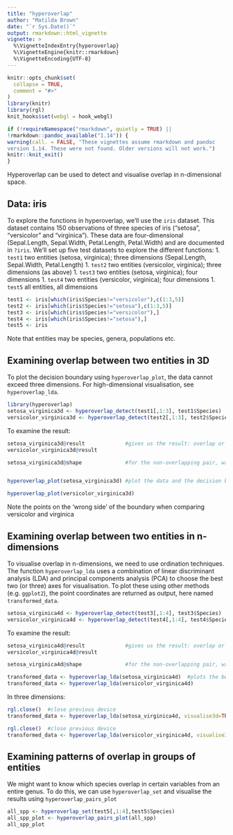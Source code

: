 ```yaml
---
title: "hyperoverlap"
author: "Matilda Brown"
date: "`r Sys.Date()`"
output: rmarkdown::html_vignette
vignette: >
  %\VignetteIndexEntry{hyperoverlap}
  %\VignetteEngine{knitr::rmarkdown}
  %\VignetteEncoding{UTF-8}
---
```


```r
knitr::opts_chunk$set(
  collapse = TRUE,
  comment = "#>"
)
library(knitr)
library(rgl)
knit_hooks$set(webgl = hook_webgl)

if (!requireNamespace("rmarkdown", quietly = TRUE) ||
!rmarkdown::pandoc_available("1.14")) {
warning(call. = FALSE, "These vignettes assume rmarkdown and pandoc
version 1.14. These were not found. Older versions will not work.")
knitr::knit_exit()
}
```

Hyperoverlap can be used to detect and visualise overlap in n-dimensional space. 

## Data: iris
To explore the functions in hyperoverlap, we'll use the `iris` dataset. This dataset contains 150 observations of three species of iris ("setosa", "versicolor" and "virginica"). These data are four-dimensional (Sepal.Length, Sepal.Width, Petal.Length, Petal.Width) and are documented in `?iris`. We'll set up five test datasets to explore the different functions:
1. `test1` two entities (setosa, virginica); three dimensions (Sepal.Length, Sepal.Width, Petal.Length)
1. `test2` two entities (versicolor, virginica); three dimensions (as above)
1. `test3` two entities (setosa, virginica); four dimensions
1. `test4` two entities (versicolor, virginica); four dimensions
1. `test5` all entities, all dimensions

```r
test1 <- iris[which(iris$Species!="versicolor"),c(1:3,5)]
test2 <- iris[which(iris$Species!="setosa"),c(1:3,5)]
test3 <- iris[which(iris$Species!="versicolor"),]
test4 <- iris[which(iris$Species!="setosa"),]
test5 <- iris
```
Note that entities may be species, genera, populations etc.

## Examining overlap between two entities in 3D
To plot the decision boundary using `hyperoverlap_plot`, the data cannot exceed three dimensions. For high-dimensional visualisation, see `hyperoverlap_lda`.

```r
library(hyperoverlap)
setosa_virginica3d <- hyperoverlap_detect(test1[,1:3], test1$Species)
versicolor_virginica3d <- hyperoverlap_detect(test2[,1:3], test2$Species)
```
To examine the result:
```r
setosa_virginica3d@result             #gives us the result: overlap or non-overlap?
versicolor_virginica3d@result

setosa_virginica3d@shape              #for the non-overlapping pair, was the decision boundary linear or curvilinear? 


hyperoverlap_plot(setosa_virginica3d) #plot the data and the decision boundary in 3d
```

```r
hyperoverlap_plot(versicolor_virginica3d) 
```
Note the points on the 'wrong side' of the boundary when comparing versicolor and virginica

## Examining overlap between two entities in n-dimensions
To visualise overlap in n-dimensions, we need to use ordination techniques. The function `hyperoverlap_lda` uses a combination of linear discriminant analysis (LDA) and principal components analysis (PCA) to choose the best two (or three) axes for visualisation. To plot these using other methods (e.g. `ggplot2`), the point coordinates are returned as output, here named `transformed_data`.

```r
setosa_virginica4d <- hyperoverlap_detect(test3[,1:4], test3$Species)
versicolor_virginica4d <- hyperoverlap_detect(test4[,1:4], test4$Species)
```
To examine the result:
```r
setosa_virginica4d@result             #gives us the result: overlap or non-overlap?
versicolor_virginica4d@result

setosa_virginica4d@shape              #for the non-overlapping pair, was the decision boundary linear or curvilinear? 

transformed_data <- hyperoverlap_lda(setosa_virginica4d)  #plots the best two dimensions for visualising overlap
transformed_data <- hyperoverlap_lda(versicolor_virginica4d) 
```

In three dimensions: 
```r
rgl.close()  #close previous device
transformed_data <- hyperoverlap_lda(setosa_virginica4d, visualise3d=TRUE) 
```

```r
rgl.close()  #close previous device
transformed_data <- hyperoverlap_lda(versicolor_virginica4d, visualise3d=TRUE) #plots the best three dimensions for visualising overlap
```
## Examining patterns of overlap in groups of entities
We might want to know which species overlap in certain variables from an entire genus. To do this, we can use `hyperoverlap_set` and visualise the results using `hyperoverlap_pairs_plot`

```r
all_spp <- hyperoverlap_set(test5[,1:4],test5$Species)
all_spp_plot <- hyperoverlap_pairs_plot(all_spp)
all_spp_plot
```

